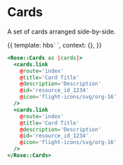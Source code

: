 
<Meta title="Rose/Cards" component="Cards" />

# Cards

A set of cards arranged side-by-side.

<Preview>
  <Story name="Basic Cards" height="20rem">
    {{
      template: hbs`
      <Rose::Cards as |cards|>
        <cards.link
          @route="index"
          @title="Card Title"
          @description="Description"
          @id="resource_id_1234"
          @icon="flight-icons/svg/org-16"
        />
        <cards.link
          @route="index"
          @title="Card Title"
          @description="Description"
          @id="resource_id_1234"
          @icon="flight-icons/svg/org-16"
        />
        <cards.link
          @route="index"
          @title="Card Title"
          @description="Description"
          @id="resource_id_1234"
          @icon="flight-icons/svg/org-16"
        />
        <cards.link
          @route="index"
          @title="Card Title"
          @description="Description"
          @id="resource_id_1234"
          @icon="flight-icons/svg/org-16"
        />
        <cards.link
          @route="index"
          @title="Card Title"
          @description="Description"
          @id="resource_id_1234"
          @icon="flight-icons/svg/org-16"
        />
      </Rose::Cards>
    `,
      context: {},
    }}
  </Story>
</Preview>

```handlebars
<Rose::Cards as |cards|>
  <cards.link
    @route='index'
    @title='Card Title'
    @description='Description'
    @id='resource_id_1234'
    @icon='flight-icons/svg/org-16'
  />
  <cards.link
    @route='index'
    @title='Card Title'
    @description='Description'
    @id='resource_id_1234'
    @icon='flight-icons/svg/org-16'
  />
</Rose::Cards>
```
